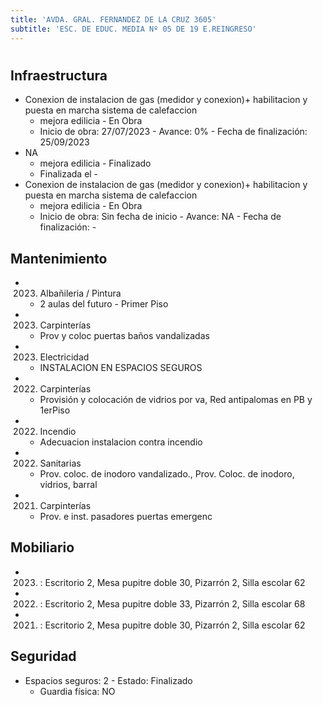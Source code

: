 ```yaml
---
title: 'AVDA. GRAL. FERNANDEZ DE LA CRUZ 3605'
subtitle: 'ESC. DE EDUC. MEDIA Nº 05 DE 19 E.REINGRESO'
---
```


#
## Infraestructura

* Conexion de instalacion de gas (medidor y conexion)+ habilitacion y puesta en marcha sistema de calefaccion 
    + mejora edilicia - En Obra 
    + Inicio de obra: 27/07/2023 - Avance: 0% - Fecha de finalización: 25/09/2023 


* NA 
    + mejora edilicia - Finalizado 
    + Finalizada el - 


* Conexion de instalacion de gas (medidor y conexion)+ habilitacion y puesta en marcha sistema de calefaccion 
    + mejora edilicia - En Obra 
    + Inicio de obra: Sin fecha de inicio - Avance: NA - Fecha de finalización: - 






## Mantenimiento

*  (2023) Albañileria / Pintura 
    + 2 aulas del futuro - Primer Piso

*  (2023) Carpinterías 
    + Prov y coloc puertas baños vandalizadas

*  (2023) Electricidad 
    + INSTALACION EN ESPACIOS SEGUROS

*  (2022) Carpinterías 
    + Provisión y colocación de vidrios por va, Red antipalomas en PB y 1erPiso

*  (2022) Incendio 
    + Adecuacion instalacion contra incendio

*  (2022) Sanitarias 
    + Prov. coloc. de inodoro vandalizado., Prov. Coloc. de inodoro, vidrios, barral

*  (2021) Carpinterías 
    + Prov. e inst. pasadores puertas emergenc





## Mobiliario

*  (2023) : Escritorio 2, Mesa pupitre doble 30, Pizarrón 2, Silla escolar 62 

*  (2022) : Escritorio 2, Mesa pupitre doble 33, Pizarrón 2, Silla escolar 68 

*  (2021) : Escritorio 2, Mesa pupitre doble 30, Pizarrón 2, Silla escolar 62 





## Seguridad

*  Espacios seguros: 2 - Estado: Finalizado 
    + Guardia física: NO



